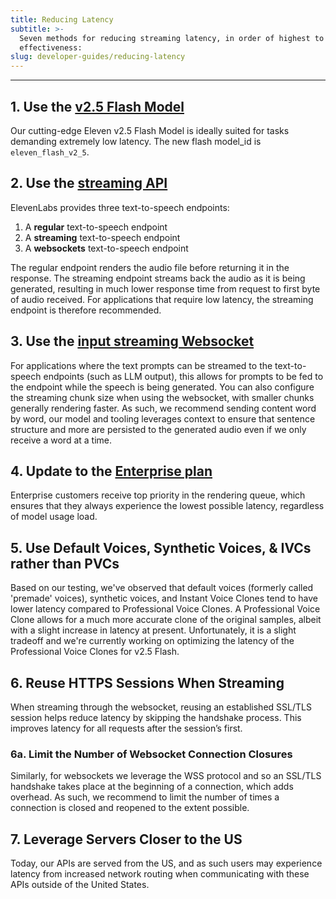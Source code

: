 ```yaml
---
title: Reducing Latency
subtitle: >-
  Seven methods for reducing streaming latency, in order of highest to lowest
  effectiveness:
slug: developer-guides/reducing-latency
---
```



---

## 1. Use the [v2.5 Flash Model](https://elevenlabs.io/api)

Our cutting-edge Eleven v2.5 Flash Model is ideally suited for tasks demanding extremely low latency. The new flash model_id is `eleven_flash_v2_5`.

## 2. Use the [streaming API](/docs/api-reference/streaming)

ElevenLabs provides three text-to-speech endpoints:

1. A **regular** text-to-speech endpoint
2. A **streaming** text-to-speech endpoint
3. A **websockets** text-to-speech endpoint

The regular endpoint renders the audio file before returning it in the response. The streaming endpoint streams back the audio as it is being generated, resulting in much lower response time from request to first byte of audio received. For applications that require low latency, the streaming endpoint is therefore recommended.

## 3. Use the [input streaming Websocket](/docs/api-reference/websockets)

For applications where the text prompts can be streamed to the text-to-speech endpoints (such as LLM output), this allows for prompts to be fed to the endpoint while the speech is being generated. You can also configure the streaming chunk size when using the websocket, with smaller chunks generally rendering faster. As such, we recommend sending content word by word, our model and tooling leverages context to ensure that sentence structure and more are persisted to the generated audio even if we only receive a word at a time.

## 4. Update to the [Enterprise plan](https://elevenlabs.io/enterprise)

Enterprise customers receive top priority in the rendering queue, which ensures that they always experience the lowest possible latency, regardless of model usage load.

## 5. Use Default Voices, Synthetic Voices, & IVCs rather than PVCs

Based on our testing, we've observed that default voices (formerly called 'premade' voices), synthetic voices, and Instant Voice Clones tend to have lower latency compared to Professional Voice Clones. A Professional Voice Clone allows for a much more accurate clone of the original samples, albeit with a slight increase in latency at present. Unfortunately, it is a slight tradeoff and we're currently working on optimizing the latency of the Professional Voice Clones for v2.5 Flash.

## 6. Reuse HTTPS Sessions When Streaming

When streaming through the websocket, reusing an established SSL/TLS session helps reduce latency by skipping the handshake process. This improves latency for all requests after the session’s first.

### 6a. Limit the Number of Websocket Connection Closures

Similarly, for websockets we leverage the WSS protocol and so an SSL/TLS handshake takes place at the beginning of a connection, which adds overhead. As such, we recommend to limit the number of times a connection is closed and reopened to the extent possible.

## 7. Leverage Servers Closer to the US

Today, our APIs are served from the US, and as such users may experience latency from increased network routing when communicating with these APIs outside of the United States.
